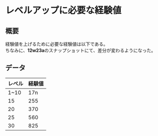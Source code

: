 # レベルアップに必要な経験値

## 概要
経験値を上げるために必要な経験値は以下である。  
ちなみに、**12w23a**のスナップショットにて、差分が変わるようになった。

## データ
| レベル | 経験値 |
| ------------ | ---- |
| 1~10 | 17n |
| 15 | 255 |
| 20 | 370 |
| 25 | 560 |
| 30 | 825 |
